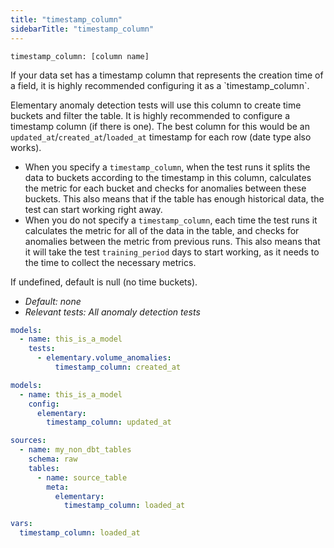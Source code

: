 ```yaml
---
title: "timestamp_column"
sidebarTitle: "timestamp_column"
---
```

<Snippet file="ai-generate-test.mdx" />

`timestamp_column: [column name]`

<Tip>
  If your data set has a timestamp column that represents the creation time of a
  field, it is highly recommended configuring it as a `timestamp_column`.
</Tip>

Elementary anomaly detection tests will use this column to create time buckets and filter the table.
It is highly recommended to configure a timestamp column (if there is one).
The best column for this would be an `updated_at`/`created_at`/`loaded_at` timestamp for each row (date type also works).

- When you specify a `timestamp_column`, when the test runs it splits the data to buckets according to the timestamp in this column, calculates the metric for each bucket and checks for anomalies between these buckets.
  This also means that if the table has enough historical data, the test can start working right away.
- When you do not specify a `timestamp_column`, each time the test runs it calculates the metric for all of the data in the table, and checks for anomalies between the metric from previous runs.
  This also means that it will take the test `training_period` days to start working, as it needs to the time to collect the necessary metrics.

If undefined, default is null (no time buckets).

- _Default: none_
- _Relevant tests: All anomaly detection tests_

<RequestExample>

```yml test
models:
  - name: this_is_a_model
    tests:
      - elementary.volume_anomalies:
          timestamp_column: created_at
```

```yml model
models:
  - name: this_is_a_model
    config:
      elementary:
        timestamp_column: updated_at
```

```yml source
sources:
  - name: my_non_dbt_tables
    schema: raw
    tables:
      - name: source_table
        meta:
          elementary:
            timestamp_column: loaded_at
```

```yml dbt_project.yml
vars:
  timestamp_column: loaded_at
```

</RequestExample>
